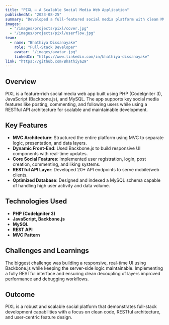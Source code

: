 ---
title: "PIXL – A Scalable Social Media Web Application"
publishedAt: "2023-08-25"
summary: "Developed a full-featured social media platform with clean MVC architecture, scalable REST APIs, and dynamic front-end interactions using Backbone.js and CodeIgniter."
images:
  - "/images/projects/pixl/cover.jpg"
  - "/images/projects/pixl/userflow.jpg"
team:
  - name: "Bhathiya Dissanayake"
    role: "Full-Stack Developer"
    avatar: "/images/avatar.jpg"
    linkedIn: "https://www.linkedin.com/in/bhathiya-dissanayake"
link: "https://github.com/Bhathiya29"
---

## Overview

PIXL is a feature-rich social media web app built using PHP (CodeIgniter 3), JavaScript (Backbone.js), and MySQL. The app supports key social media features like posting, commenting, and following users while using a RESTful API architecture for scalable and maintainable development.

## Key Features

- **MVC Architecture**: Structured the entire platform using MVC to separate logic, presentation, and data layers.
- **Dynamic Front-End**: Used Backbone.js to build responsive UI components with real-time updates.
- **Core Social Features**: Implemented user registration, login, post creation, commenting, and liking systems.
- **RESTful API Layer**: Developed 20+ API endpoints to serve mobile/web clients.
- **Optimized Database**: Designed and indexed a MySQL schema capable of handling high user activity and data volume.

## Technologies Used

- **PHP (CodeIgniter 3)**
- **JavaScript, Backbone.js**
- **MySQL**
- **REST API**
- **MVC Pattern**

## Challenges and Learnings

The biggest challenge was building a responsive, real-time UI using Backbone.js while keeping the server-side logic maintainable. Implementing a fully RESTful interface and ensuring clean decoupling of layers improved performance and debugging workflows.

## Outcome

PIXL is a robust and scalable social platform that demonstrates full-stack development capabilities with a focus on clean code, RESTful architecture, and user-centric feature design.
